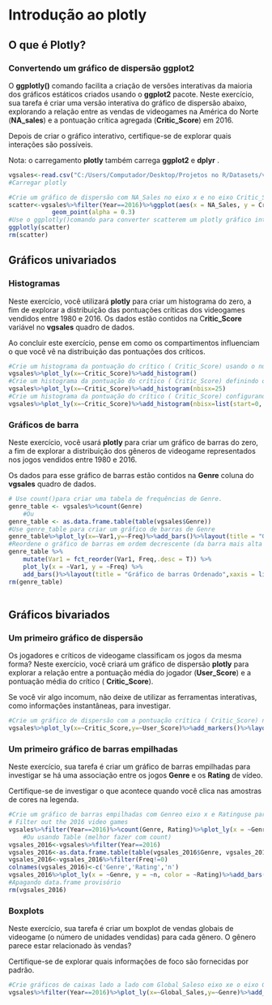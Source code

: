 # Introdução ao plotly  
  
## O que é Plotly?  
  
### Convertendo um gráfico de dispersão ggplot2  
  
O **ggplotly()** comando facilita a criação de versões interativas da maioria dos gráficos estáticos criados usando o **ggplot2** pacote. Neste exercício, sua tarefa é criar uma versão interativa do gráfico de dispersão abaixo, explorando a relação entre as vendas de videogames na América do Norte (**NA_sales**) e a pontuação crítica agregada (**Critic_Score**) em 2016.  
  
Depois de criar o gráfico interativo, certifique-se de explorar quais interações são possíveis.  
  
Nota: o carregamento **plotly** também carrega **ggplot2** e **dplyr** .  
  
```{r}
vgsales<-read.csv("C:/Users/Computador/Desktop/Projetos no R/Datasets/vgsales.csv",sep=';')
#Carregar plotly

#Crie um gráfico de dispersão com NA_Sales no eixo x e no eixo Critic_Score y para jogos de vídeo encontrados no vgsales conjunto de dados de 2016. Armazene esse gráfico no scatter objeto.
scatter<-vgsales%>%filter(Year==2016)%>%ggplot(aes(x = NA_Sales, y = Critic_Score)) +
			geom_point(alpha = 0.3)
#Use o ggplotly()comando para converter scatterem um plotly gráfico interativo.
ggplotly(scatter)
rm(scatter)
```
  
## Gráficos univariados  
  
### Histogramas  
  
Neste exercício, você utilizará **plotly** para criar um histograma do zero, a fim de explorar a distribuição das pontuações críticas dos videogames vendidos entre 1980 e 2016. Os dados estão contidos na C**ritic_Score** variável no **vgsales** quadro de dados.  
  
Ao concluir este exercício, pense em como os compartimentos influenciam o que você vê na distribuição das pontuações dos críticos.  
  
```{r}
#Crie um histograma da pontuação do crítico ( Critic_Score) usando o número padrão de posições.
vgsales%>%plot_ly(x=~Critic_Score)%>%add_histogram()
#Crie um histograma da pontuação do crítico ( Critic_Score) definindo o número máximo de posições para 25.
vgsales%>%plot_ly(x=~Critic_Score)%>%add_histogram(nbisx=25)
#Crie um histograma da pontuação do crítico ( Critic_Score) configurando a largura da bandeja para 10, começando em 0 e terminando em 100.
vgsales%>%plot_ly(x=~Critic_Score)%>%add_histogram(nbisx=list(start=0, end=100, size=10))
```
  
### Gráficos de barra    
   
Neste exercício, você usará **plotly** para criar um gráfico de barras do zero, a fim de explorar a distribuição dos gêneros de videogame representados nos jogos vendidos entre 1980 e 2016.  
  
Os dados para esse gráfico de barras estão contidos na **Genre** coluna do **vgsales** quadro de dados.  
  
```{r}
# Use count()para criar uma tabela de frequências de Genre.
genre_table <- vgsales%>%count(Genre)
    #Ou
genre_table <- as.data.frame.table(table(vgsales$Genre))
#Use genre_table para criar um gráfico de barras de Genre
genre_table%>%plot_ly(x=~Var1,y=~Freq)%>%add_bars()%>%layout(title = "Gráfico de barras",xaxis = list(title = "Genre"),yaxis = list(title = "n"))
#Reordene o gráfico de barras em ordem decrescente (da barra mais alta para a menor) para melhorar a legibilidade. (Ordenar/Reordenar gráfico de barras)
genre_table %>%
	mutate(Var1 = fct_reorder(Var1, Freq,.desc = T)) %>%
	plot_ly(x = ~Var1, y = ~Freq) %>% 
	add_bars()%>%layout(title = "Gráfico de barras Ordenado",xaxis = list(title = "Genre"),yaxis = list(title = "n"))     
rm(genre_table)
  
```
  
## Gráficos bivariados  
  
### Um primeiro gráfico de dispersão   
  
Os jogadores e críticos de videogame classificam os jogos da mesma forma? Neste exercício, você criará um gráfico de dispersão **plotly** para explorar a relação entre a pontuação média do jogador (**User_Score**) e a pontuação média do crítico ( **Critic_Score**).  
  
Se você vir algo incomum, não deixe de utilizar as ferramentas interativas, como informações instantâneas, para investigar.  
  
```{r}
#Crie um gráfico de dispersão com a pontuação crítica ( Critic_Score) no eixo x e a pontuação do usuário ( User_Score) no eixo y. 
vgsales%>%plot_ly(x=~Critic_Score,y=~User_Score)%>%add_markers()%>%layout(title='Gráfico de dispersão',xaxis=list(title=' Nota dos Críticos de Videogame'),yaxis=list(title='Notas dos Jogadores de Videogame'))
```
  
### Um primeiro gráfico de barras empilhadas    
  
Neste exercício, sua tarefa é criar um gráfico de barras empilhadas para investigar se há uma associação entre os jogos **Genre** e os **Rating** de vídeo.  
  
Certifique-se de investigar o que acontece quando você clica nas amostras de cores na legenda.  
  
  
```{r}
#Crie um gráfico de barras empilhadas com Genreo eixo x e Ratinguse para colorir as barras. (Ano de 2016)
# Filter out the 2016 video games
vgsales%>%filter(Year==2016)%>%count(Genre, Rating)%>%plot_ly(x = ~Genre, y = ~n, color = ~Rating)%>%add_bars() %>%layout(barmode = "stack",title='Gráfico de Barras Empilhado', xaxis=list(title='Gênero'), yaxis=list(title='Frequência'))
    #Ou usando Table (melhor fazer com count)
vgsales_2016<-vgsales%>%filter(Year==2016)
vgsales_2016<-as.data.frame.table(table(vgsales_2016$Genre, vgsales_2016$Rating))
vgsales_2016<-vgsales_2016%>%filter(Freq!=0)
colnames(vgsales_2016)<-c('Genre','Rating','n')
vgsales_2016%>%plot_ly(x = ~Genre, y = ~n, color = ~Rating)%>%add_bars() %>%layout(barmode = "stack",title='Gráfico de Barras Empilhado', xaxis=list(title='Gênero'), yaxis=list(title='Frequência'))
#Apagando data.frame provisório
rm(vgsales_2016)
```
  
### Boxplots  
  
Neste exercício, sua tarefa é criar um boxplot de vendas globais de videogame (o número de unidades vendidas) para cada gênero. O gênero parece estar relacionado às vendas?  
  
Certifique-se de explorar quais informações de foco são fornecidas por padrão.  
  
```{r}
#Crie gráficos de caixas lado a lado com Global_Saleso eixo xe o eixo Genrey. (Ano de 2016)
vgsales%>%filter(Year==2016)%>%plot_ly(x=~Global_Sales,y=~Genre)%>%add_boxplot()%>%layout(title='Boxplot',xaxis=list(title='Número de Unidades Vendidas'),yaxis=list(title='Gênero'))
```